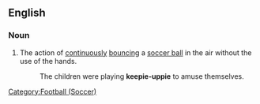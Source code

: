 ==English==
===Noun===
{{en-noun|-}}
#The action of [[continuously]] [[bounce|bouncing]] a [[soccer ball]] in the air without the use of the hands.
#:The children were playing '''keepie-uppie''' to amuse themselves.
{{wikipedia}}
[[Category:Football (Soccer)]]